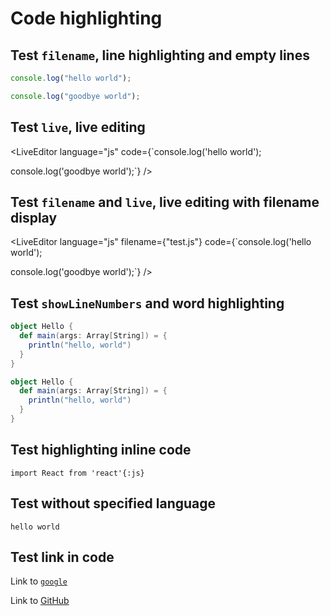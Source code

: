 
# Code highlighting

## Test `filename`, line highlighting and empty lines

```js filename="test.js" {1}
console.log("hello world");

console.log("goodbye world");
```

## Test `live`, live editing

<LiveEditor language="js" code={`console.log('hello world');

console.log('goodbye world');`} />

## Test `filename` and `live`, live editing with filename display

<LiveEditor language="js" filename={"test.js"} code={`console.log('hello world');

console.log('goodbye world');`} />

## Test `showLineNumbers` and word highlighting

```scala showLineNumbers {2-4} /println/
object Hello {
  def main(args: Array[String]) = {
    println("hello, world")
  }
}

object Hello {
  def main(args: Array[String]) = {
    println("hello, world")
  }
}
```

## Test highlighting inline code

`import React from 'react'{:js}`

## Test without specified language

```text /hello/
hello world
```

## Test link in code

Link to [`google`](https://google.com)

Link to [GitHub](https://github.com)
